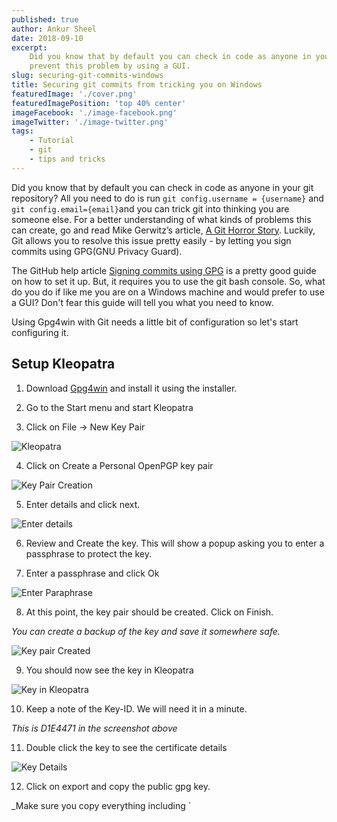 ```yaml
---
published: true
author: Ankur Sheel
date: 2018-09-10
excerpt:
    Did you know that by default you can check in code as anyone in your git repository? This article shows you how to
    prevent this problem by using a GUI.
slug: securing-git-commits-windows
title: Securing git commits from tricking you on Windows
featuredImage: './cover.png'
featuredImagePosition: 'top 40% center'
imageFacebook: './image-facebook.png'
imageTwitter: './image-twitter.png'
tags:
    - Tutorial
    - git
    - tips and tricks
---
```


Did you know that by default you can check in code as anyone in your git repository? All you need to do is run
`git config.username = {username}` and `git config.email={email}`and you can trick git into thinking you are someone
else. For a better understanding of what kinds of problems this can create, go and read Mike Gerwitz’s article,
[A Git Horror Story](https://mikegerwitz.com/papers/git-horror-story). Luckily, Git allows you to resolve this issue
pretty easily - by letting you sign commits using GPG(GNU Privacy Guard).

The GitHub help article [Signing commits using GPG](https://help.github.com/articles/signing-commits-using-gpg/) is a
pretty good guide on how to set it up. But, it requires you to use the git bash console. So, what do you do if like me
you are on a Windows machine and would prefer to use a GUI? Don't fear this guide will tell you what you need to know.

Using Gpg4win with Git needs a little bit of configuration so let's start configuring it.

## Setup Kleopatra

1. Download [Gpg4win](https://www.gpg4win.org/) and install it using the installer.

2. Go to the Start menu and start Kleopatra

3. Click on File -> New Key Pair

![Kleopatra](./images/secure_git_commits_2.png)

4. Click on Create a Personal OpenPGP key pair

![Key Pair Creation](./images/secure_git_commits_3.png)

5. Enter details and click next.

![Enter details](./images/secure_git_commits_4.png)

6. Review and Create the key. This will show a popup asking you to enter a passphrase to protect the key.

7. Enter a passphrase and click Ok

![Enter Paraphrase](./images/secure_git_commits_5.png)

8. At this point, the key pair should be created. Click on Finish.

_You can create a backup of the key and save it somewhere safe._

![Key pair Created](./images/secure_git_commits_6.png)

9. You should now see the key in Kleopatra

![Key in Kleopatra](./images/secure_git_commits_7.png)

10. Keep a note of the Key-ID. We will need it in a minute.

_This is D1E4471 in the screenshot above_

11. Double click the key to see the certificate details

![Key Details](./images/secure_git_commits_8.png)

12. Click on export and copy the public gpg key.

\_Make sure you copy everything including `
